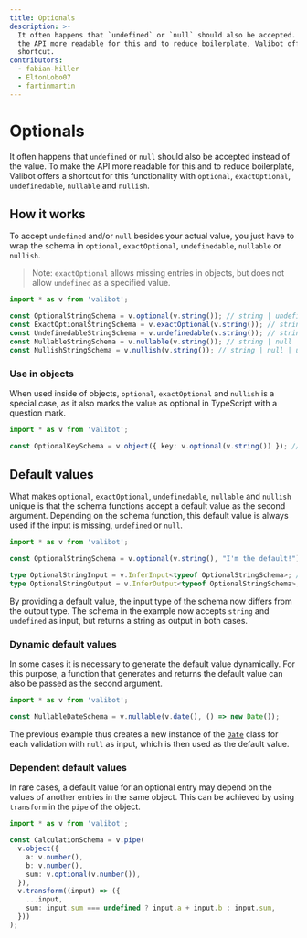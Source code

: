 ```yaml
---
title: Optionals
description: >-
  It often happens that `undefined` or `null` should also be accepted. To make
  the API more readable for this and to reduce boilerplate, Valibot offers a
  shortcut.
contributors:
  - fabian-hiller
  - EltonLobo07
  - fartinmartin
---
```



# Optionals

It often happens that `undefined` or `null` should also be accepted instead of the value. To make the API more readable for this and to reduce boilerplate, Valibot offers a shortcut for this functionality with <Link href="/api/optional/">`optional`</Link>, <Link href="/api/exactOptional/">`exactOptional`</Link>, <Link href="/api/undefinedable/">`undefinedable`</Link>, <Link href="/api/nullable/">`nullable`</Link> and <Link href="/api/nullish/">`nullish`</Link>.

## How it works

To accept `undefined` and/or `null` besides your actual value, you just have to wrap the schema in <Link href="/api/optional/">`optional`</Link>, <Link href="/api/exactOptional/">`exactOptional`</Link>, <Link href="/api/undefinedable/">`undefinedable`</Link>, <Link href="/api/nullable/">`nullable`</Link> or <Link href="/api/nullish/">`nullish`</Link>.

> Note: <Link href="/api/exactOptional/">`exactOptional`</Link> allows missing entries in objects, but does not allow `undefined` as a specified value.

```ts
import * as v from 'valibot';

const OptionalStringSchema = v.optional(v.string()); // string | undefined
const ExactOptionalStringSchema = v.exactOptional(v.string()); // string
const UndefinedableStringSchema = v.undefinedable(v.string()); // string | undefined
const NullableStringSchema = v.nullable(v.string()); // string | null
const NullishStringSchema = v.nullish(v.string()); // string | null | undefined
```

### Use in objects

When used inside of objects, <Link href="/api/optional/">`optional`</Link>, <Link href="/api/exactOptional/">`exactOptional`</Link> and <Link href="/api/nullish/">`nullish`</Link> is a special case, as it also marks the value as optional in TypeScript with a question mark.

```ts
import * as v from 'valibot';

const OptionalKeySchema = v.object({ key: v.optional(v.string()) }); // { key?: string | undefined }
```

## Default values

What makes <Link href="/api/optional/">`optional`</Link>, <Link href="/api/exactOptional/">`exactOptional`</Link>, <Link href="/api/undefinedable/">`undefinedable`</Link>, <Link href="/api/nullable/">`nullable`</Link> and <Link href="/api/nullish/">`nullish`</Link> unique is that the schema functions accept a default value as the second argument. Depending on the schema function, this default value is always used if the input is missing, `undefined` or `null`.

```ts
import * as v from 'valibot';

const OptionalStringSchema = v.optional(v.string(), "I'm the default!");

type OptionalStringInput = v.InferInput<typeof OptionalStringSchema>; // string | undefined
type OptionalStringOutput = v.InferOutput<typeof OptionalStringSchema>; // string
```

By providing a default value, the input type of the schema now differs from the output type. The schema in the example now accepts `string` and `undefined` as input, but returns a string as output in both cases.

### Dynamic default values

In some cases it is necessary to generate the default value dynamically. For this purpose, a function that generates and returns the default value can also be passed as the second argument.

```ts
import * as v from 'valibot';

const NullableDateSchema = v.nullable(v.date(), () => new Date());
```

The previous example thus creates a new instance of the [`Date`](https://developer.mozilla.org/en-US/docs/Web/JavaScript/Reference/Global_Objects/Date) class for each validation with `null` as input, which is then used as the default value.

### Dependent default values

In rare cases, a default value for an optional entry may depend on the values of another entries in the same object. This can be achieved by using <Link href="/api/transform/">`transform`</Link> in the <Link href="/api/pipe/">`pipe`</Link> of the object.

```ts
import * as v from 'valibot';

const CalculationSchema = v.pipe(
  v.object({
    a: v.number(),
    b: v.number(),
    sum: v.optional(v.number()),
  }),
  v.transform((input) => ({
    ...input,
    sum: input.sum === undefined ? input.a + input.b : input.sum,
  }))
);
```
